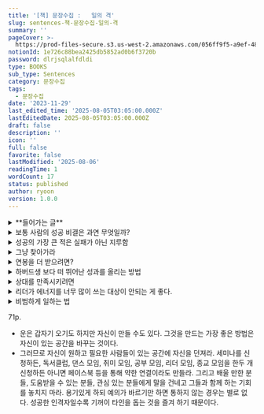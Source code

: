 ```yaml
---
title: '[책] 문장수집 :   일의 격'
slug: sentences-책-문장수집-일의-격
summary: ''
pageCover: >-
  https://prod-files-secure.s3.us-west-2.amazonaws.com/056ff9f5-a9ef-486f-8acb-9eef51d06a2d/d763279f-f15a-46c7-8077-fbfad9120b74/Read.jpg?X-Amz-Algorithm=AWS4-HMAC-SHA256&X-Amz-Content-Sha256=UNSIGNED-PAYLOAD&X-Amz-Credential=ASIAZI2LB4665DI7U24G%2F20250806%2Fus-west-2%2Fs3%2Faws4_request&X-Amz-Date=20250806T175147Z&X-Amz-Expires=3600&X-Amz-Security-Token=IQoJb3JpZ2luX2VjEEEaCXVzLXdlc3QtMiJHMEUCIHEX16UzXktdpD71oNb53wCM6Llgc8uvA42QQAmmIii3AiEAxfzNuFTK%2BlZahWinHCDZOErf0osWjKDIe5RqVhP%2FV%2FQq%2FwMIehAAGgw2Mzc0MjMxODM4MDUiDOCwOoMpyzMLg9NwMyrcA%2FPw0bROtF0JTj0zXgnM0HMQt4dYwNZ76xMRgyDohxNQgvK4qyAesBKH0dkwaI66l0wyOexScB94qliahmRnDJYawsv6rz4cxadm4UjpTaFf37QIE0JKPeuae0nc1GYsZgbXT1Utc%2BpgTG20Q5RreMX%2FX%2FSV921e0jCtat04yH3W4eV973FDV4AyMcJwYE%2FALuTMYnIzq9ITpYLK3btv1muiIwSDKPd1XTwqIPXhdb2K%2Be1LwHZNcq5vCzF9kIjFK%2F37AnYRDirEU3T4pBozs4WDqexvS%2BpKTrYXxOH0V8Nvk3nmbjCFw1GVPRGzTS3WuO0jrPiz3QB2Vf1U1jwMhVkZ0x7bCZAJgbJ%2BeJwJBoY%2Fsx5L99jhaWwlPebMtw%2FgKKDpTpV9ZG07D9luHKgiXddCsOPLnEyZvJ6Phnn4EONRwdZLJNK59WMsZoTozU59vQka14gEmPdQyM7joqWWx4PojuWI5HFK2J4zLPnEUxbYiXjTEsBJ7PPdNU%2BWBK863Dt%2FoZufl980qjMTnZGltnhmKaH1etrHditD9irhkp6VoA882TRCJFds2Z2Lht0b3YeQg8tSdmpxayiP9PSkToqB6tI59SoYkEaQAgM1Nf49vlMMkQmcYSQDhjV1MJmFzsQGOqUBA3asCnrcX86s%2FAsDYYH%2ByyC2yyJVKs9FgLgm4i4WpZy526nOyWWe6070sCrrzYXk68hT55qc%2BKrt1a%2Fd5YrF1hT4FDCiddKQHH4sIUBXorCsBY%2B0HwydXWHyF7jzrwBl2BG8jgBQREmtoI6BRNXAeA2malTb%2FJlma%2F82zO6JhVtKsir5Rk2dtIUsTVkmuH0pkOp6%2Fvet7N0lt5zW6xYydPXvVWsV&X-Amz-Signature=931fd20f6442beef9e2cd99382f8f242ee93a928099e5dee387804f5d8d440cc&X-Amz-SignedHeaders=host&x-amz-checksum-mode=ENABLED&x-id=GetObject
notionId: 1e726c88bea2425db5852ad0b6f3720b
password: dlrjsqlalfdldi
type: BOOKS
sub_type: Sentences
category: 문장수집
tags:
  - 문장수집
date: '2023-11-29'
last_edited_time: '2025-08-05T03:05:00.000Z'
lastEditedDate: 2025-08-05T03:05:00.000Z
draft: false
description: ''
icon: ''
full: false
favorite: false
lastModified: '2025-08-06'
readingTime: 1
wordCount: 17
status: published
author: ryoon
version: 1.0.0
---
```

<details>
<summary>**들어가는 글**</summary>

이렇게 올리게 된 이유는 세 가지였다.


첫째, 매주 많은 책을 읽고 다양한 경험을 하는데 나 스스로 기억하고 싶어서였다. 사라질 지혜와 통찰을 남기고 싶었다.


둘째, 생각의 정리를 위해 기록했다. 쓰기 시작하면 새로운 아이디어가 떠오르고 과거 읽었던 책의 내용, 경험들이 연결된다. 기록하면 나의 사고가 정리되고 확장되는 경험을 할 수 있었다.


셋째, 다른 사람에게 좋은 영향을 줄 수 있었다. 언젠가 나의 삶의 미션을 정한 적이 있었는데 그 미션은 바로 삶, 일, 경영과 리더쉽에 대한 통찰을 나누어 사람들에게 파워와 자유를 주고 한계를 뛰어넘는 비범한 성과를 만들도록 돕는 것이었다. 과거에는 언론으로부터 선별된 특정한 사람들만이 글로 세상에 영향을 줄 수 있었다. 그러나 지금은 누구든 글을 통해 세사에 영향을 미칠 수 있다. 페이스북의 글을 통해 그러한 미션의 일부를 실현할 수 있었다. 축적 후 발산.


</details>

<details>
<summary>보통 사람의 성공 비결은 과연 무엇일까?</summary>
1. 유튜브나 블로그, 책 등으로 성공한 분들의 이야기를 들어보면 처음부터 주목을 받는 엄청나게 뛰어난 사람도 있지만, 대개는 많은 콘텐츠를 내다보니 뭐가 하나 얻어 걸려 아주 널리 퍼지고 그러다 보니 시청자들이나 독자들이 다른 것도 보게 되어 유명해졌다고 한다. 대개의 연예인들이나 예술가도 마찬가지였다. 우리는 피카소가 천재라 여기지만 그는 3만여 점을 그렸고 그 중 상당수의 작품은 그저 그랬다고 한다.
2. 워런 버핏의 순자산은 845억 달러에 달한다. 그런데 그 분 조차도 이중 842억 달러는 50세 이후 축적된 것이라 한다.
3. 그러므로 천재가 아닌 우리 같은 보통 사람들의 성공 비결은 단순하다. 나이가 먹어도 꾸준히 실행하는 것이다. 많이 쓰고 많이 시도하는 것이다. 양에서 질이 나온다. 나이가 중요하지 않다. 나이와 ㅜ관하게, 집요하게 꾸준히 하면 운이 올 가능성이 높아진다. 운은 끊임없는 시도와 꾸준함에서 나온다. 너무 고민만 말고 실험하시라. 완벽하게 하려 하지 말고 호기심과 긍정으로 뭐라도 그냥 하시라. 문도 자꾸 두드려야 열린다. 물론 그냥 막 하기보다는 해보고 피드백을 받아 발전시키며 해보시라. 그러다 보면 귀인이 발견하여 널리 알려주는 등 얻어걸린 운을 받을 수 있을 것이다.

</details>

<details>
<summary>성공의 가장 큰 적은 실패가 아닌 지루함</summary>
1. 아마추어는 기분 좋을 때만 훈련한다. 보통 선수는 매일 훈련하지만 지루할 때면 대충 한다. 그러나 뛰어난 선수는 상관없이 훈련한다.
2. 발레리나 강수진은 이런 인터뷰를 한 적이 있다. “발레를 하면 거의 매일 아프기 때문에 통증이 친구가 됩니다. 몸이 힘들어 도저히 못하겠다는 생각이 들더라도 일단 토슈즈를 신고 연습실에 서면 행복합니다. 나는 ‘쉰다’라는 단어를 싫어합니다. 쉬는 것은 나중에 무덤에 가서도 언제든지 할 수 있기 때문이죠. 이만하면 됐다고 생각할 때 그 사람의 예술 인생은 끝나는 것입니다.”
3. [신경 끄기의 기술]이라는 책에서도 이런 내용이 있다. “목표는 멋지지만 목표로 가는 길에는 똥 덩어리가 가득하다. 지루한 길이다. 성공을 결정하는 질문은 ‘나는 무엇을 하고 싶은가?’가 아니라, ‘그 과정에서 오는 고통을 견딜 수 있는가?’이다. 특히 직장 생활을 시작한 초급 사원에게 제일 필요한 것은 허드렛일을 견디는 것이다.”
4. 그러면 이 지루함을 도대체 어떻게 이길까? 훌륭한 선수라고 열정이 무한대가 아니다. 그들도 열정이 식을 때가 있다. 그러나 그들은 그 지루함을 지속할 동기를 스스로 찾는다고 한다. 동일한 일을 그대로 반복하는 것이 아니라 조금씩 목표를 올려 도전함으로써 즐거움을 만든다. 그리고 이 과정을 습관화하여 자동으로 행동하게 만든다고 한다.
5. 최고가 되는 사람은 그 지루함과 똥 덩어리에 굴하지 않고 매일매일 조금씩 무소의 뿔처럼 전진하는 사람들이다.

</details>

<details>
<summary>그냥 찾아가라</summary>
1. 어떤 대표에게 체크리스트를 주고 기업문화 진단을 해보라고 하니 하지 않았다. 지금은 좀 체계가 갖추어지지 않은 듯하니 몇 개월 실행을 해본 후에 진단해보겠다는 것이다.
2. “우리는 외부 컨설팅을 많이 받습니다. 그런데 일정에 딱 맞춰 잘 끝나는 컨설팅 팀과 항상 지연되는 곳의 차이가 있습니다. 전자는 중간중간 가져와서 피드백을 받고 의견을 받습니다. 이에 최종고고를 할 떄 우리가 뭐라고 하기 어렵습니다. 이미 우리 의견이 대부분 반영되었으니까요. 그런데 후자는 자기들끼리 열심히는 하는데 거의 끝나갈 때 짠하고 가져옵니다. 그러면 우리는 그때부터 의견을 내니 제때 끝날 수 없죠. 후자는 ‘완벽하게 준비한 후 고객에게 가져오겠다’라는 생각을 하는 듯 합니다.”
3. 사실 나도 그러한 적이 많았다. 어떤 운동을 배울 때 나 혼자 연습을 열심히 해서 좀 괜찮아진 후 코치를 만나야겠다고 생각했다. 그리고 이것저것하고 시간을 끌었다. 한참 후에 코치를 만나니 그동안 혼자 이것저것 했던 대부분 시간 낭비였음을 발견했다.
4. 우리가 진단, 코칭, 피드백 또는 도움을 받는 이유는 무엇일까? 당연히 문제를 정확히 찾아 빠르게 해결하고 실력의 진보를 위한 것이다. 그런데 왜 미루는 것일까? 여러 이유가 있겠지만 그 중 하나는 그것을 ‘평가’로 여기기 때문이기도 하다.
5. 가장 효과적이며 효율적인 길은 가장 빠른 시간 내에, 그냥 있는 그대로 모습을 드러내어 피드백을 받거나 진단, 도움을 받는 것이다. 미루지 말고 그냥 하라. 잘한 뒤에 상사나 멘토나 코치나 도움받을 사람을 찾아가는 것이 아니다. 잘 하기 위해 찾아가는 것이다. 미리 잘 하려고 애쓰지 마라. 내가 좋은 평가를 받기 위해 고수를 찾아가는 것이 아니라 도움받기 위해 찾아가는 것이다.

</details>

<details>
<summary>연봉을 더 받으려면?</summary>
1. 대략 공식을 만들어 보면 ‘개인의 연봉 = f(자신이 만드는 가치, 희소성)’이라 할 수 있다. 여러 변수들이 있겠지만 나느 이 두 가지 변수가 가장 크다는 생각이다.
2. 그러므로 연봉을 많이 받으려면, 
법칙 1. 가능한 자신을 통해 만들 수 있는 가치가 큰 기업으로 가야 한다. 똑같은 능력의 사람으로 5천만 원 밖에 못 만드는 회사도 있고 10억을 만드는 회사도 있다. 당연히, 적은 가치를 만드는 회사가 높은 연봉을 줄 수 없다.
3. 그런데 많은 젊은 직장인들이 여기서 간과하는 사실이 있다. 회사가 나로 인해 10억의 이익을 만드는 것에 대해 그 원인이 자신의 능력에 있다고 착각한다.이에 2억을 받는 사람도 왜 회사는 10억을 벌면서 내게는 2억을 주지 않는가?라고 불평한다. 이 지점에서 고려할 부분이 ‘희소성’이다.
4. 법칙 2. 대체하기 어려운 희소성을 확보하는 것이다.
5. 지금까지 말한 것 외에 더 많은 연봉을 버는 또 다른 방법은 없을까? 물론 있다. 당신이 좋은 수익 시스템을 가진 회사를 차리면 된다.

</details>

<details>
<summary>하버드생 보다 떠 뛰어난 성과를 올리는 방법</summary>
1. 한 분야의 오랜 학습은 이것저것 잘하는 천재를 이긴다. 조금 덜 똑똑해도 한 분야를 끈질기게 오래 한 사람은 자신의 분야에 획을 그을 수 있다.
2. 그런데 공통점은 한 분야에 미쳤다는 것이다. …(중략)… ‘10년 이상 아침부터 밤까지 용접을 했고 한 달에 두세 번은 폭발사고가 있었다. 실험에 실험을 거듭했다. 모든 실험기구와 장비를 직접 만들었고 스스로 방법을 만들었다. 돌아가도 좋다. 서툴러도 좋다. 하나를 완성하는 일. 그것이 중요하다”
3. 필즈상 수장자 히로나카 헤이스케도 [학문의 즐거움]이란 책에서 “나는 한 가지 문제를 택하면 처음부터 남보다 두세 배의 시간을 들일 각오로 시작한다. 그것이 보통 두뇌를 가진 인간이 할 수 있는 유일한 최선의 방법이라고 믿고 있다”라고 했다.
4. 스스로 머리가 부족하다고 여길수록 한 분야를 파라. 미친 듯이 오랜 기간 파라. 그러면 이것저것 관심 많고 인기 분야만 쫓아다니는 수재, 천재, 고학력자를 이길 수 있다. 세상은 알량한 머리와 학벌을 자랑하는 이들에 의해 바뀌는게 아니다. 우직하고 호기심 있는 이들의 꾸준하고 피땀어린 노력에 의해 바뀐다.

</details>

<details>
<summary>상대를 만족시키려면</summary>
- 이는 고객에게만 적용되는 것이 아니다. 인간관계 어디나 적용 가능하다. “이것 저것 일방적으로 주려고 하기보다는 먼저 상대의 필요가 무엇인지에 관심을 기울이라”. “물건을 팔려고 하기 보다 사람의 마음을 살려고 노력하라”

</details>

<details>
<summary>리더가 에너지를 너무 많이 쓰는 대상이 안되는 게 좋다.</summary>
- 역으로도 동일하다. 리더가 직원들의 에너지를 빼앗는 사람으로 위치하는 것은 좋지 않다. 리더도 직원들의 에너지를 덜 쓰게 하거나 오히려 에너지를 주는 사람이 된다면 구성원들의 존경을 받을 것이다.

</details>

<details>
<summary>비범하게 일하는 법</summary>
- 평범한 일을 비범하게 만드는 것은 남을 위한 것이 아니라 자신의 가치를 높인다. 또한 그런 사람은 절대 그 일만 계속하지 않는다. 더 큰일을 하게 되며, 그렇게 일하는 것이 몸에 익어 더 큰일을 맡거나 자시 사업을 해도 역시 비범하게 한다.

</details>


71p.

- 운은 갑자기 오기도 하지만 자신이 만들 수도 있다. 그것을 만드는 가장 좋은 방법은 자신이 있는 공간을 바꾸는 것이다.
- 그러므로 자신이 원하고 필요한 사람들이 있는 공간에 자신을 던져라. 세미나를 신청하든, 독서클럽, 댄스 모임, 취미 모임, 공부 모임, 리더 모임, 종교 모임을 한두 개 신청하든 아니면 페이스북 등을 통해 약한 연결이라도 만들라. 그리고 배울 만한 분들, 도움받을 수 있는 분들, 관심 있는 분들에게 말을 건네고 그들과 함께 하는 기회를 놓치지 마라. 용기있게 하되 예의가 바르기만 하면 통하지 않는 경우는 별로 없다. 성공한 인격자일수록 기꺼이 타인을 돕는 것을 즐겨 하기 때문이다.
